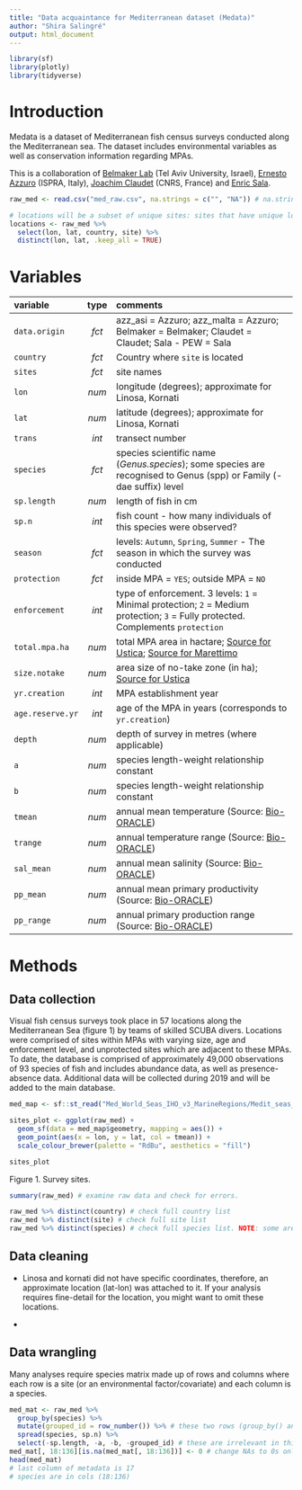 ```yaml
---
title: "Data acquaintance for Mediterranean dataset (Medata)"
author: "Shira Salingré"
output: html_document
---
```


```r
library(sf)
library(plotly)
library(tidyverse)

```

# Introduction
Medata is a dataset of Mediterranean fish census surveys conducted along the Mediterranean sea. The dataset includes environmental variables as well as conservation information regarding MPAs.

This is a collaboration of [Belmaker Lab](https://belmaker.weebly.com/) (Tel Aviv University, Israel), [Ernesto Azzuro](https://www.researchgate.net/profile/Ernesto_Azzurro) (ISPRA, Italy), [Joachim Claudet](http://www.joachimclaudet.com/) (CNRS, France) and [Enric Sala](https://www.researchgate.net/profile/Enric_Sala).


```r
raw_med <- read.csv("med_raw.csv", na.strings = c("", "NA")) # na.string() is used to make sure all blanks and all NAs are counted as NA.

# locations will be a subset of unique sites: sites that have unique longitude and latitude
locations <- raw_med %>% 
  select(lon, lat, country, site) %>% 
  distinct(lon, lat, .keep_all = TRUE)

```

# Variables

| variable       | type  | comments                             |
| :------------- | :---: | :------------------------------------|
|  `data.origin` | *fct* | azz_asi = Azzuro; azz_malta = Azzuro; Belmaker = Belmaker; Claudet = Claudet; Sala - PEW = Sala |
| `country`      | *fct* | Country where `site` is located |
| `sites`        | *fct* | site names   |
| `lon`          | *num* | longitude (degrees); approximate for Linosa, Kornati|
| `lat`          | *num* | latitude (degrees); approximate for Linosa, Kornati |
| `trans`        | *int* | transect number |
| `species`      | *fct* | species scientific name (*Genus.species*); some species are recognised to Genus (spp)  or Family (-dae suffix) level |
| `sp.length`    | *num* | length of fish in cm |
| `sp.n`         | *int* | fish count - how many individuals of this species were observed? |
| `season`       | *fct* | levels: `Autumn`, `Spring`, `Summer` - The season in which the survey was conducted |
| `protection`   | *fct* | inside MPA = `YES`; outside MPA = `NO` |
| `enforcement`  | *int* | type of enforcement. 3 levels: `1` = Minimal protection; `2` = Medium protection; `3` = Fully protected. Complements `protection` |
| `total.mpa.ha` | *num* | total MPA area in hactare; [Source for Ustica](http://www.parks.it/indice/RM/Eindex.php); [Source for Marettimo](http://www.ampisoleegadi.it/?idx=1620) |
| `size.notake`  | *num* | area size of no-take zone (in ha); [Source for Ustica](http://www.mmmpa.eu/UST-MPA.asp) |
| `yr.creation`  | *int* | MPA establishment year |
| `age.reserve.yr`| *int* | age of the MPA in years (corresponds to `yr.creation`) |
| `depth`        | *num* | depth of survey in metres (where applicable) |
| `a`            | *num* | species length-weight relationship constant |
| `b`            | *num* | species length-weight relationship constant |
| `tmean`        | *num* | annual mean temperature (Source: [Bio-ORACLE](http://www.bio-oracle.org/index.php)) |
| `trange`       | *num* | annual temperature range (Source: [Bio-ORACLE](http://www.bio-oracle.org/index.php)) |
| `sal_mean`     | *num* | annual mean salinity (Source: [Bio-ORACLE](http://www.bio-oracle.org/index.php)) |
| `pp_mean`      | *num* | annual mean primary productivity (Source: [Bio-ORACLE](http://www.bio-oracle.org/index.php)) |
| `pp_range`     | *num* | annual primary production range (Source: [Bio-ORACLE](http://www.bio-oracle.org/index.php)) |

# Methods

## Data collection
Visual fish census surveys took place in 57 locations along the Mediterranean Sea (figure 1) by teams of skilled SCUBA divers. Locations were comprised of sites within MPAs with varying size, age and enforcement level, and unprotected sites which are adjacent to these MPAs. To date, the database is comprised of approximately 49,000 observations of 93 species of fish and includes abundance data, as well as presence-absence data. Additional data will be collected during 2019 and will be added to the main database.

```r
med_map <- sf::st_read("Med_World_Seas_IHO_v3_MarineRegions/Medit_seas_IHO.shp")

sites_plot <- ggplot(raw_med) +
  geom_sf(data = med_map$geometry, mapping = aes()) +
  geom_point(aes(x = lon, y = lat, col = tmean)) +
  scale_colour_brewer(palette = "RdBu", aesthetics = "fill")

sites_plot

```

Figure 1. Survey sites.


```r
summary(raw_med) # examine raw data and check for errors.

raw_med %>% distinct(country) # check full country list
raw_med %>% distinct(site) # check full site list
raw_med %>% distinct(species) # check full species list. NOTE: some are not species but genus or family.

```

## Data cleaning

* Linosa and kornati did not have specific coordinates, therefore, an approximate location (lat-lon) was attached to it. If your analysis requires fine-detail for the location, you might want to omit these locations.

* 

## Data wrangling

Many analyses require species matrix made up of rows and columns where each row is a site (or an environmental factor/covariate) and each column is a species.

```r

med_mat <- raw_med %>% 
  group_by(species) %>% 
  mutate(grouped_id = row_number()) %>% # these two rows (group_by() and mutate()) are a workaround an error dplyr throws when there are multiple keys, i.e. the species, which is the column we'd like to spread, is not unique)
  spread(species, sp.n) %>% 
  select(-sp.length, -a, -b, -grouped_id) # these are irrelevant in this case but make sure to consider if you do need these variables
med_mat[, 18:136][is.na(med_mat[, 18:136])] <- 0 # change NAs to 0s only for species
head(med_mat)
# last column of metadata is 17
# species are in cols (18:136)

```


